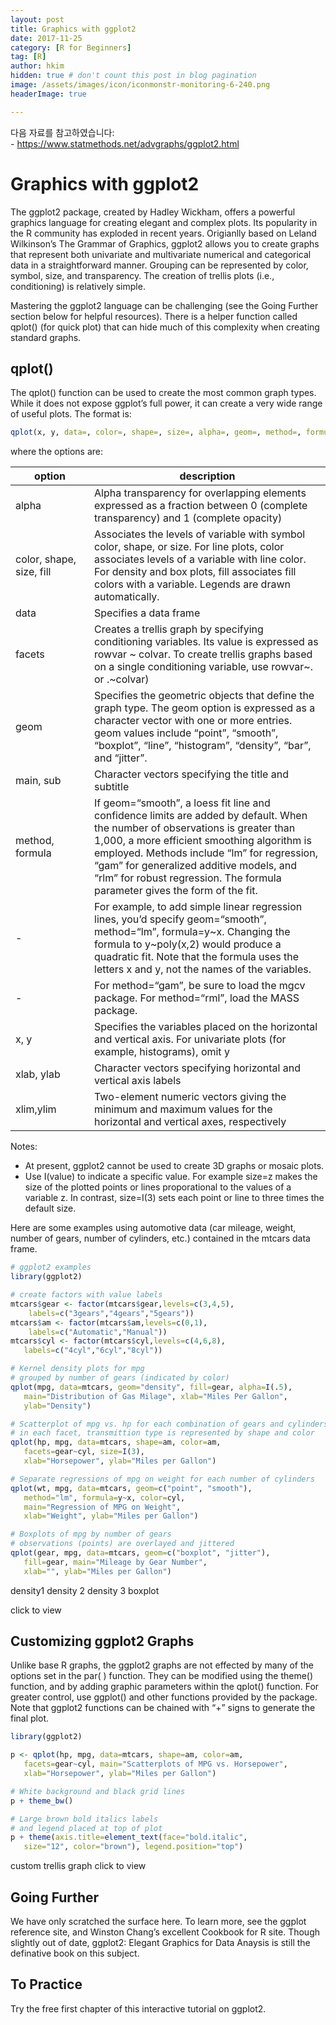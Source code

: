 ```yaml
---
layout: post  
title: Graphics with ggplot2
date: 2017-11-25  
category: [R for Beginners]  
tag: [R]  
author: hkim  
hidden: true # don't count this post in blog pagination  
image: /assets/images/icon/iconmonstr-monitoring-6-240.png
headerImage: true

---
```


다음 자료를 참고하였습니다:  
- [https://www.statmethods.net/advgraphs/ggplot2.html](https://www.statmethods.net/advgraphs/ggplot2.html)

# Graphics with ggplot2

The ggplot2 package, created by Hadley Wickham, offers a powerful graphics language for creating elegant and complex plots. Its popularity in the R community has exploded in recent years. Origianlly based on Leland Wilkinson's The Grammar of Graphics, ggplot2 allows you to create graphs that represent both univariate and multivariate numerical and categorical data in a straightforward manner. Grouping can be represented by color, symbol, size, and transparency. The creation of trellis plots (i.e., conditioning) is relatively simple.

Mastering the ggplot2 language can be challenging (see the Going Further section below for helpful resources). There is a helper function called qplot() (for quick plot) that can hide much of this complexity when creating standard graphs.


## qplot()

The qplot() function can be used to create the most common graph types. While it does not expose ggplot's full power, it can create a very wide range of useful plots. The format is:

```r
qplot(x, y, data=, color=, shape=, size=, alpha=, geom=, method=, formula=, facets=, xlim=, ylim= xlab=, ylab=, main=, sub=)
```

where the options are:

option | description
-------|---------------------
alpha | Alpha transparency for overlapping elements expressed as a fraction between 0 (complete transparency) and 1 (complete opacity)
color, shape, size, fill | Associates the levels of variable with symbol color, shape, or size. For line plots, color associates levels of a variable with line color. For density and box plots, fill associates fill colors with a variable. Legends are drawn automatically.
data | Specifies a data frame
facets | Creates a trellis graph by specifying conditioning variables. Its value is expressed as rowvar ~ colvar. To create trellis graphs based on a single conditioning variable, use rowvar~. or .~colvar)
geom | Specifies the geometric objects that define the graph type. The geom option is expressed as a character vector with one or more entries. geom values include "point", "smooth", "boxplot", "line", "histogram", "density", "bar", and "jitter".
main, sub | Character vectors specifying the title and subtitle
method, formula | If geom="smooth", a loess fit line and confidence limits are added by default. When the number of observations is greater than 1,000, a more efficient smoothing algorithm is employed. Methods include "lm" for regression, "gam" for generalized additive models, and "rlm" for robust regression. The formula parameter gives the form of the fit.
- | For example, to add simple linear regression lines, you'd specify geom="smooth", method="lm", formula=y~x. Changing the formula to y~poly(x,2) would produce a quadratic fit. Note that the formula uses the letters x and y, not the names of the variables.
- | For method="gam", be sure to load the mgcv package. For method="rml", load the MASS package.
x, y | Specifies the variables placed on the horizontal and vertical axis. For univariate plots (for example, histograms), omit y
xlab, ylab | Character vectors specifying horizontal and vertical axis labels
xlim,ylim | Two-element numeric vectors giving the minimum and maximum values for the horizontal and vertical axes, respectively

Notes:

- At present, ggplot2 cannot be used to create 3D graphs or mosaic plots.
- Use I(value) to indicate a specific value. For example size=z makes the size of the plotted points or lines proporational to the values of a variable z. In contrast, size=I(3) sets each point or line to three times the default size.

Here are some examples using automotive data (car mileage, weight, number of gears, number of cylinders, etc.) contained in the mtcars data frame.

```r
# ggplot2 examples
library(ggplot2)

# create factors with value labels
mtcars$gear <- factor(mtcars$gear,levels=c(3,4,5),
  	labels=c("3gears","4gears","5gears"))
mtcars$am <- factor(mtcars$am,levels=c(0,1),
  	labels=c("Automatic","Manual"))
mtcars$cyl <- factor(mtcars$cyl,levels=c(4,6,8),
   labels=c("4cyl","6cyl","8cyl"))

# Kernel density plots for mpg
# grouped by number of gears (indicated by color)
qplot(mpg, data=mtcars, geom="density", fill=gear, alpha=I(.5),
   main="Distribution of Gas Milage", xlab="Miles Per Gallon",
   ylab="Density")

# Scatterplot of mpg vs. hp for each combination of gears and cylinders
# in each facet, transmittion type is represented by shape and color
qplot(hp, mpg, data=mtcars, shape=am, color=am,
   facets=gear~cyl, size=I(3),
   xlab="Horsepower", ylab="Miles per Gallon")

# Separate regressions of mpg on weight for each number of cylinders
qplot(wt, mpg, data=mtcars, geom=c("point", "smooth"),
   method="lm", formula=y~x, color=cyl,
   main="Regression of MPG on Weight",
   xlab="Weight", ylab="Miles per Gallon")

# Boxplots of mpg by number of gears
# observations (points) are overlayed and jittered
qplot(gear, mpg, data=mtcars, geom=c("boxplot", "jitter"),
   fill=gear, main="Mileage by Gear Number",
   xlab="", ylab="Miles per Gallon")
```

density1 density 2 density 3 boxplot

click to view


## Customizing ggplot2 Graphs

Unlike base R graphs, the ggplot2 graphs are not effected by many of the options set in the par( ) function. They can be modified using the theme() function, and by adding graphic parameters within the qplot() function. For greater control, use ggplot() and other functions provided by the package. Note that ggplot2 functions can be chained with "+" signs to generate the final plot.

```r
library(ggplot2)

p <- qplot(hp, mpg, data=mtcars, shape=am, color=am,
   facets=gear~cyl, main="Scatterplots of MPG vs. Horsepower",
   xlab="Horsepower", ylab="Miles per Gallon")

# White background and black grid lines
p + theme_bw()

# Large brown bold italics labels
# and legend placed at top of plot
p + theme(axis.title=element_text(face="bold.italic",
   size="12", color="brown"), legend.position="top")
```

custom trellis graph click to view


## Going Further

We have only scratched the surface here. To learn more, see the ggplot reference site, and Winston Chang's excellent Cookbook for R site. Though slightly out of date, ggplot2: Elegant Graphics for Data Anaysis is still the definative book on this subject.


## To Practice
Try the free first chapter of this interactive tutorial on ggplot2.

